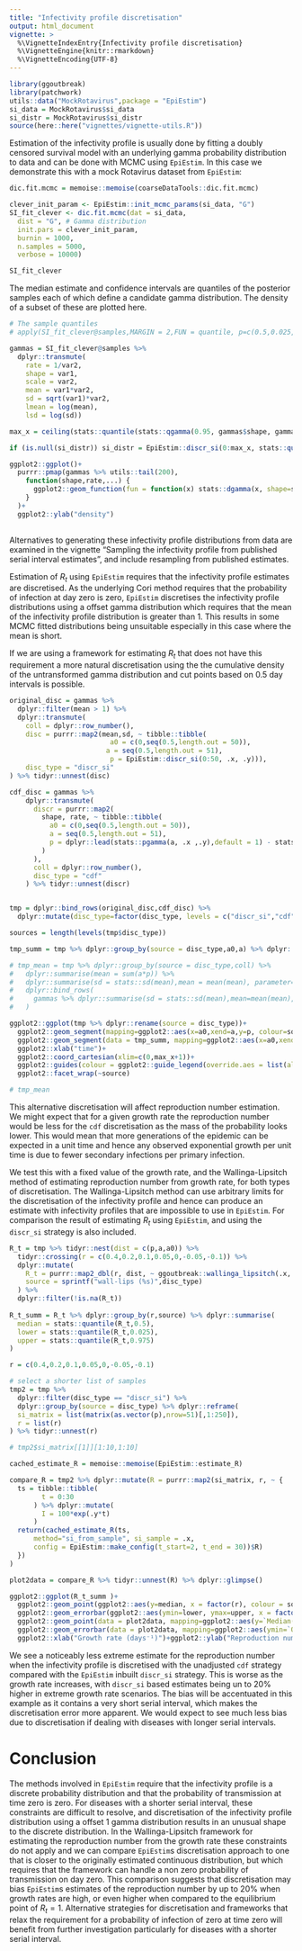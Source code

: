 ```yaml
---
title: "Infectivity profile discretisation"
output: html_document
vignette: >
  %\VignetteIndexEntry{Infectivity profile discretisation}
  %\VignetteEngine{knitr::rmarkdown}
  %\VignetteEncoding{UTF-8}
---
```


```r
library(ggoutbreak)
library(patchwork)
utils::data("MockRotavirus",package = "EpiEstim")
si_data = MockRotavirus$si_data
si_distr = MockRotavirus$si_distr
source(here::here("vignettes/vignette-utils.R"))
```

Estimation of the infectivity profile is usually done by fitting a 
doubly censored survival model with an underlying gamma probability distribution
to data and can be done with MCMC using `EpiEstim`. In this case we demonstrate
this with a mock Rotavirus dataset from `EpiEstim`:

```r

dic.fit.mcmc = memoise::memoise(coarseDataTools::dic.fit.mcmc)

clever_init_param <- EpiEstim::init_mcmc_params(si_data, "G")
SI_fit_clever <- dic.fit.mcmc(dat = si_data,
  dist = "G", # Gamma distribution
  init.pars = clever_init_param,
  burnin = 1000,
  n.samples = 5000,
  verbose = 10000)

SI_fit_clever

```

The median estimate and confidence intervals are quantiles of the posterior
samples each of which define a candidate gamma distribution. The density of a
subset of these are plotted here. 

```r
# The sample quantiles
# apply(SI_fit_clever@samples,MARGIN = 2,FUN = quantile, p=c(0.5,0.025,0.975))

gammas = SI_fit_clever@samples %>% 
  dplyr::transmute(
    rate = 1/var2, 
    shape = var1, 
    scale = var2, 
    mean = var1*var2, 
    sd = sqrt(var1)*var2, 
    lmean = log(mean), 
    lsd = log(sd))

max_x = ceiling(stats::quantile(stats::qgamma(0.95, gammas$shape, gammas$rate),0.75))

if (is.null(si_distr)) si_distr = EpiEstim::discr_si(0:max_x, stats::quantile(gammas$mean, 0.5), stats::quantile(gammas$sd, 0.5))

ggplot2::ggplot()+
  purrr::pmap(gammas %>% utils::tail(200), 
    function(shape,rate,...) {
      ggplot2::geom_function(fun = function(x) stats::dgamma(x, shape=shape, rate=rate), alpha=0.05, xlim=c(0,max_x))
    }
  )+
  ggplot2::ylab("density")
  
```

Alternatives to generating these infectivity profile distributions from data are
examined in the vignette "Sampling the infectivity profile from published serial
interval estimates", and include resampling from published estimates.

Estimation of $R_t$ using `EpiEstim` requires that the infectivity profile
estimates are discretised. As the underlying Cori method requires that the
probability of infection at day zero is zero, `EpiEstim` discretises the
infectivity profile distributions using a offset gamma distribution which
requires that the mean of the infectivity profile distribution is greater than
1. This results in some MCMC fitted distributions being unsuitable especially in
this case where the mean is short.

If we are using a framework for estimating $R_t$ that does not have this requirement
a more natural discretisation using the the cumulative density of the
untransformed gamma distribution and cut points based on 0.5 day intervals is
possible.

```r

original_disc = gammas %>%
  dplyr::filter(mean > 1) %>%
  dplyr::transmute(
    coll = dplyr::row_number(),
    disc = purrr::map2(mean,sd, ~ tibble::tibble(
                         a0 = c(0,seq(0.5,length.out = 50)),
                        a = seq(0.5,length.out = 51),
                         p = EpiEstim::discr_si(0:50, .x, .y))),
    disc_type = "discr_si"
) %>% tidyr::unnest(disc)

cdf_disc = gammas %>%
    dplyr::transmute(
      discr = purrr::map2(
        shape, rate, ~ tibble::tibble(
          a0 = c(0,seq(0.5,length.out = 50)),
          a = seq(0.5,length.out = 51),
          p = dplyr::lead(stats::pgamma(a, .x ,.y),default = 1) - stats::pgamma(a, .x ,.y)
        )
      ),
      coll = dplyr::row_number(),
      disc_type = "cdf"
    ) %>% tidyr::unnest(discr)


tmp = dplyr::bind_rows(original_disc,cdf_disc) %>% 
  dplyr::mutate(disc_type=factor(disc_type, levels = c("discr_si","cdf")))

sources = length(levels(tmp$disc_type))

tmp_summ = tmp %>% dplyr::group_by(source = disc_type,a0,a) %>% dplyr::summarise(p = mean(p))

# tmp_mean = tmp %>% dplyr::group_by(source = disc_type,coll) %>% 
#   dplyr::summarise(mean = sum(a*p)) %>% 
#   dplyr::summarise(sd = stats::sd(mean),mean = mean(mean), parameter="mean") %>%
#   dplyr::bind_rows(
#     gammas %>% dplyr::summarise(sd = stats::sd(mean),mean=mean(mean), parameter="mean",source="none")
#   )

ggplot2::ggplot(tmp %>% dplyr::rename(source = disc_type))+
  ggplot2::geom_segment(mapping=ggplot2::aes(x=a0,xend=a,y=p, colour=source), alpha=0.01)+
  ggplot2::geom_segment(data = tmp_summ, mapping=ggplot2::aes(x=a0,xend=a,y=p), colour="black")+
  ggplot2::xlab("time")+
  ggplot2::coord_cartesian(xlim=c(0,max_x+1))+
  ggplot2::guides(colour = ggplot2::guide_legend(override.aes = list(alpha = 1)))+
  ggplot2::facet_wrap(~source)

# tmp_mean

```


This alternative discretisation will affect reproduction number estimation. We
might expect that for a given growth rate the reproduction number would be less
for the `cdf` discretisation as the mass of the probability looks lower. This
would mean that more generations of the epidemic can be expected in a unit time
and hence any observed exponential growth per unit time is due to fewer
secondary infections per primary infection.

We test this with a fixed value of the growth rate, and the Wallinga-Lipsitch method
of estimating reproduction number from growth rate, for both types of discretisation.
The Wallinga-Lipsitch method can use arbitrary limits for the discretisation of
the infectivity profile and hence can produce an estimate with infectivity profiles
that are impossible to use in `EpiEstim`. For comparison the result of estimating
$R_t$ using `EpiEstim`, and using the `discr_si` strategy is also included.

```r

R_t = tmp %>% tidyr::nest(dist = c(p,a,a0)) %>% 
  tidyr::crossing(r = c(0.4,0.2,0.1,0.05,0,-0.05,-0.1)) %>%
  dplyr::mutate(
    R_t = purrr::map2_dbl(r, dist, ~ ggoutbreak::wallinga_lipsitch(.x, y = .y$p, a0 = .y$a0, a = .y$a)),
    source = sprintf("wall-lips (%s)",disc_type)
  ) %>%
  dplyr::filter(!is.na(R_t))
  
R_t_summ = R_t %>% dplyr::group_by(r,source) %>% dplyr::summarise(
  median = stats::quantile(R_t,0.5),
  lower = stats::quantile(R_t,0.025),
  upper = stats::quantile(R_t,0.975)
)

```

```r
r = c(0.4,0.2,0.1,0.05,0,-0.05,-0.1)

# select a shorter list of samples
tmp2 = tmp %>% 
  dplyr::filter(disc_type == "discr_si") %>%
  dplyr::group_by(source = disc_type) %>% dplyr::reframe(
  si_matrix = list(matrix(as.vector(p),nrow=51)[,1:250]),
  r = list(r)
) %>% tidyr::unnest(r)

# tmp2$si_matrix[[1]][1:10,1:10]

cached_estimate_R = memoise::memoise(EpiEstim::estimate_R)

compare_R = tmp2 %>% dplyr::mutate(R = purrr::map2(si_matrix, r, ~ {
  ts = tibble::tibble(
        t = 0:30
      ) %>% dplyr::mutate(
        I = 100*exp(.y*t)
      )
  return(cached_estimate_R(ts, 
      method="si_from_sample", si_sample = .x,
      config = EpiEstim::make_config(t_start=2, t_end = 30))$R)
  })
)

plot2data = compare_R %>% tidyr::unnest(R) %>% dplyr::glimpse()
```

```r
ggplot2::ggplot(R_t_summ )+
  ggplot2::geom_point(ggplot2::aes(y=median, x = factor(r), colour = source), position=ggplot2::position_dodge(width=0.4))+
  ggplot2::geom_errorbar(ggplot2::aes(ymin=lower, ymax=upper, x = factor(r), colour = source), width=0.2,position=ggplot2::position_dodge(width=0.4))+
  ggplot2::geom_point(data = plot2data, mapping=ggplot2::aes(y=`Median(R)`, x = factor(r), colour="epiestim (discr_si)"))+
  ggplot2::geom_errorbar(data = plot2data, mapping=ggplot2::aes(ymin=`Quantile.0.025(R)`, ymax=`Quantile.0.975(R)`, x = factor(r), colour="epiestim (discr_si)"), width=0.1)+
  ggplot2::xlab("Growth rate (days⁻¹)")+ggplot2::ylab("Reproduction number")

```

We see a noticeably less extreme estimate for the reproduction number when the
infectivity profile is discretised with the unadjusted `cdf` strategy compared
with the `EpiEstim` inbuilt `discr_si` strategy. This is worse as the growth rate
increases, with `discr_si` based estimates being un to 20% higher in extreme
growth rate scenarios. The bias will be accentuated in this example as it
contains a very short serial interval, which makes the discretisation error more
apparent. We would expect to see much less bias due to discretisation if dealing
with diseases with longer serial intervals.

# Conclusion

The methods involved in `EpiEstim` require that the infectivity profile is a
discrete probability distribution and that the probability of transmission at
time zero is zero. For diseases with a shorter serial interval, these
constraints are difficult to resolve, and discretisation of the infectivity
profile distribution using a offset 1 gamma distribution results in an unusual
shape to the discrete distribution. In the Wallinga-Lipsitch framework for
estimating the reproduction number from the growth rate these constraints do not
apply and we can compare `EpiEstim`s discretisation approach to one that is
closer to the originally estimated continuous distribution, but which requires
that the framework can handle a non zero probability of transmission on day
zero. This comparison suggests that discretisation may bias `EpiEstim`s
estimates of the reproduction number by up to 20% when growth rates are high, or
even higher when compared to the equilibrium point of $R_t=1$. Alternative
strategies for discretisation and frameworks that relax the requirement for a
probability of infection of zero at time zero will benefit from further
investigation particularly for diseases with a shorter serial interval.
